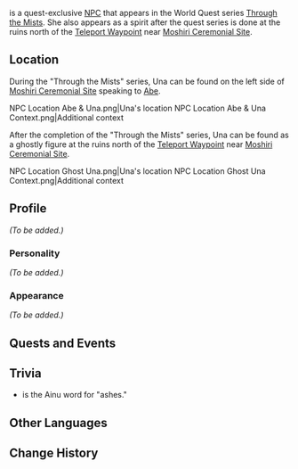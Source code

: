 {{Meta
<!-- REMOVE THIS TEMPLATE AFTER ADDING MISSING INFO -->
|missing_NPC_profile  = yes
}}
{{Character Infobox
|type             = Quest NPC
|deceased         = Past
|image            = NPC Una.png
|region           = Inazuma
|affiliation      = Thunderbird Civilization
}}
{{Lang|'''Una'''|ain=ウナ}} is a quest-exclusive [[NPC]] that appears in the World Quest series [[Through the Mists]]. She also appears as a spirit after the quest series is done at the ruins north of the [[Teleport Waypoint]] near [[Moshiri Ceremonial Site]].

==Location==
During the "Through the Mists" series, Una can be found on the left side of [[Moshiri Ceremonial Site]] speaking to [[Abe]].
<gallery>
NPC Location Abe & Una.png|Una's location
NPC Location Abe & Una Context.png|Additional context
</gallery>

After the completion of the "Through the Mists" series, Una can be found as a ghostly figure at the ruins north of the [[Teleport Waypoint]] near [[Moshiri Ceremonial Site]].
<gallery>
NPC Location Ghost Una.png|Una's location
NPC Location Ghost Una Context.png|Additional context
</gallery>

==Profile==
<!-- detailed story/lore information goes here -->
''(To be added.)''

===Personality===
''(To be added.)''

===Appearance===
''(To be added.)''

==Quests and Events==
{{Quests and Events}}

==Trivia==
* {{Lang|"Una"|ain=ウナ|ain_rm=una}} is the Ainu word for "ashes."

==Other Languages==
{{Other Languages
|default_hidden = 1
|en      = Una
|zhs     = 宇奈
|zhs_rm  = Yǔnài
|zht     = 宇奈
|zht_rm  = Yǔnài
|ja      = ウナ
|ja_rm   = Una
|ko      = 우나
|ko_rm   = Una
|es      = Una
|fr      = Una
|ru      = Уна
|th      = Una
|vi      = Una
|de      = Una
|id      = Una
|pt      = Una
|tr      = Una
|it      = Una
}}

==Change History==
{{Change History|2.2}}
<!--
==References==
{{Reflist}}-->